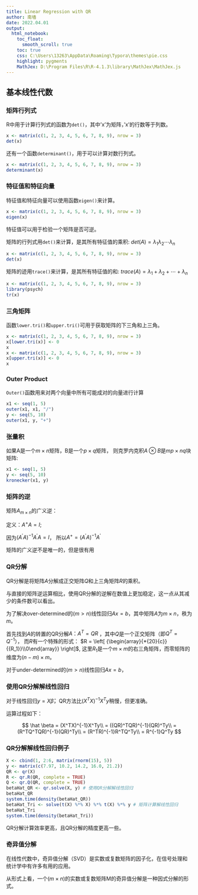 ```yaml
---
title: Linear Regression with QR
author: 南墙
date: 2022.04.01
output: 
  html_notebook:
    toc_float: 
      smooth_scroll: true
    toc: true
    css: C:\Users\13263\AppData\Roaming\Typora\themes\pie.css
    highlight: pygments
    MathJex: D:\Program Files\R\R-4.1.3\library\MathJex\MathJex.js
---
```


## 基本线性代数

### 矩阵行列式

R中用于计算行列式的函数为`det()`，其中'x'为矩阵，'x'的行数等于列数。

```r
x <- matrix(c(1, 2, 3, 4, 5, 6, 7, 8, 9), nrow = 3)
det(x)
```

还有一个函数`determinant()`，用于可以计算对数行列式。

```r
x <- matrix(c(1, 2, 3, 4, 5, 6, 7, 8, 9), nrow = 3)
determinant(x)
```

### 特征值和特征向量

特征值和特征向量可以使用函数`eigen()`来计算。

```r
x <- matrix(c(1, 2, 3, 4, 5, 6, 7, 8, 9), nrow = 3)
eigen(x)
```

特征值可以用于检验一个矩阵是否可逆。

矩阵的行列式用`det()`来计算，是其所有特征值的乘积: 
$det(A) = \lambda_1 \lambda_2 \cdots \lambda_n$

```r
x <- matrix(c(1, 2, 3, 4, 5, 6, 7, 8, 9), nrow = 3)
det(x)
```

矩阵的迹用`trace()`来计算，是其所有特征值的和: 
$trace(A) = \lambda_1 + \lambda_2 + \cdots + \lambda_n$

```r
x <- matrix(c(1, 2, 3, 4, 5, 6, 7, 8, 9), nrow = 3)
library(psych)
tr(x)
```

### 三角矩阵

函数`lower.tri()`和`upper.tri()`可用于获取矩阵的下三角和上三角。

```r
x <- matrix(c(1, 2, 3, 4, 5, 6, 7, 8, 9), nrow = 3)
x[lower.tri(x)] <- 0
x
x <- matrix(c(1, 2, 3, 4, 5, 6, 7, 8, 9), nrow = 3)
x[upper.tri(x)] <- 0
x
```

### Outer Product

`Outer()`函数用来对两个向量中所有可能成对的向量进行计算

```r
x1 <- seq(1, 5)
outer(x1, x1, "/")
y <- seq(5, 10)
outer(x1, y, "+")
```

### 张量积

如果A是一个$m \times n$矩阵，B是一个$p \times q$矩阵，
则克罗内克积$A \otimes B$是$mp \times nq$块矩阵:

```r
x1 <- seq(1, 5)
y <- seq(5, 10)
kronecker(x1, y)
```

### 矩阵的逆

矩阵$A_{m \times n}$的广义逆：

定义：$A^+A = I$;

因为$(A^{'}A)^{-1}A^{'}A = I$，
所以$A^+ = (A^{'}A)^{-1}A^{'}$

矩阵的广义逆不是唯一的，但是很有用

### QR分解

QR分解是将矩阵$A$分解成正交矩阵$Q$和上三角矩阵$R$的乘积。

与直接的矩阵逆运算相比，使用QR分解的逆解在数值上更加稳定，这一点从其减少的条件数可以看出。

为了解决over-determined的$(m > n)$线性回归$Ax=b$，其中矩阵$A$为$m \times n$，秩为$m$。

首先找到$A$的转置的QR分解$A：A^T = QR$ ，其中$Q$是一个正交矩阵（即$Q^T = Q^{-1}$），
而$R$有一个特殊的形式：
$R = \left[ {\begin{array}{*{20}{c}}{{R_1}}\\0\end{array}} \right]$,
这里$R_1$是一个$m \times m$的右三角矩阵，而零矩阵的维度为$(n-m)\times m$。

对于under-determined的$(m > n)$线性回归$Ax=b$，

### 使用QR分解解线性回归

对于线性回归$y = X\hat \beta$，QR方法比$(X^TX)^{-1}X^Ty$稍慢，但更准确。

运算过程如下：

$$
\hat \beta  = (X^TX)^{-1}X^Ty\\
    = ((QR)^TQR)^{-1}(QR)^Ty\\
    = (R^TQ^TQR)^{-1}(QR)^Ty\\
    = (R^TR)^{-1}R^TQ^Ty\\
    = R^{-1}Q^Ty
$$

### QR分解解线性回归例子

```r
X <- cbind(1, 2:6, matrix(rnorm(15), 5))
y <- matrix(c(7.97, 10.2, 14.2, 16.0, 21.2))
QR <- qr(X)
R <- qr.R(QR, complete = TRUE)
Q <- qr.Q(QR, complete = TRUE)
betaHat_QR <- qr.solve(X, y) # 使用QR分解解线性回归
betaHat_QR
system.time(density(betaHat_QR))
betaHat_Tri <- solve(t(X) %*% X) %*% t(X) %*% y # 矩阵计算解线性回归
betaHat_Tri
system.time(density(betaHat_Tri))
```

QR分解计算效率更高，且QR分解的精度更高一些。

### 奇异值分解

在线性代数中，奇异值分解（SVD）是实数或复数矩阵的因子化，在信号处理和统计学中有许多有用的应用。

从形式上看，一个$(m \times n)$的实数或复数矩阵M的奇异值分解是一种因式分解的形式。
